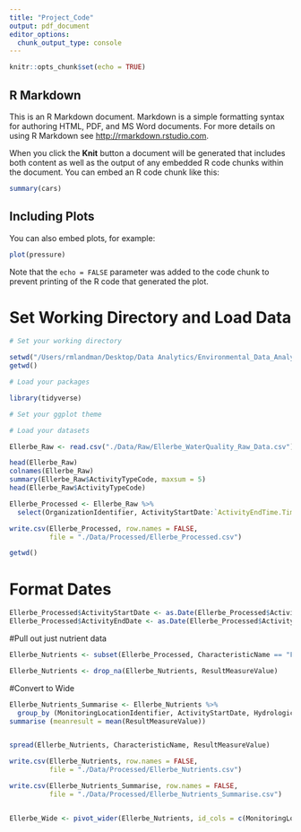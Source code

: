 ```yaml
---
title: "Project_Code"
output: pdf_document
editor_options: 
  chunk_output_type: console
---
```


```r
knitr::opts_chunk$set(echo = TRUE)
```

## R Markdown

This is an R Markdown document. Markdown is a simple formatting syntax for authoring HTML, PDF, and MS Word documents. For more details on using R Markdown see <http://rmarkdown.rstudio.com>.

When you click the **Knit** button a document will be generated that includes both content as well as the output of any embedded R code chunks within the document. You can embed an R code chunk like this:

```r
summary(cars)
```

## Including Plots

You can also embed plots, for example:

```r
plot(pressure)
```

Note that the `echo = FALSE` parameter was added to the code chunk to prevent printing of the R code that generated the plot.

# Set Working Directory and Load Data 
```r
# Set your working directory

setwd("/Users/rmlandman/Desktop/Data Analytics/Environmental_Data_Analytics_2020/Project/EDA_2020_Project")
getwd()

# Load your packages

library(tidyverse)

# Set your ggplot theme

# Load your datasets

Ellerbe_Raw <- read.csv("./Data/Raw/Ellerbe_WaterQuality_Raw_Data.csv")

head(Ellerbe_Raw)
colnames(Ellerbe_Raw)
summary(Ellerbe_Raw$ActivityTypeCode, maxsum = 5)
head(Ellerbe_Raw$ActivityTypeCode)

Ellerbe_Processed <- Ellerbe_Raw %>%
  select(OrganizationIdentifier, ActivityStartDate:`ActivityEndTime.Time`, MonitoringLocationIdentifier, HydrologicEvent, HydrologicCondition, CharacteristicName, ResultSampleFractionText, ResultMeasureValue, ResultStatusIdentifier, ResultValueTypeName, -`ActivityStartTime.TimeZoneCode`)

write.csv(Ellerbe_Processed, row.names = FALSE, 
          file = "./Data/Processed/Ellerbe_Processed.csv")

getwd()
```



# Format Dates
```r
Ellerbe_Processed$ActivityStartDate <- as.Date(Ellerbe_Processed$ActivityStartDate, format = "%m/%d/%y")
Ellerbe_Processed$ActivityEndDate <- as.Date(Ellerbe_Processed$ActivityEndDate, format = "%m/%d/%y")

```

#Pull out just nutrient data 
```r
Ellerbe_Nutrients <- subset(Ellerbe_Processed, CharacteristicName == "Flow" | CharacteristicName == "Gage height" | CharacteristicName == "Total dissolved solids" | CharacteristicName == "Height, gage" | CharacteristicName == "Temperature" | CharacteristicName == "Total suspended solids" | CharacteristicName == "Nitrogen, mixed forms (NH3), (NH4), organic, (NO2) and (NO3)" | CharacteristicName == "Phosphorus")

Ellerbe_Nutrients <- drop_na(Ellerbe_Nutrients, ResultMeasureValue)

```


#Convert to Wide

```r
Ellerbe_Nutrients_Summarise <- Ellerbe_Nutrients %>%
  group_by (MonitoringLocationIdentifier, ActivityStartDate, HydrologicEvent, CharacteristicName) %>% 
summarise (meanresult = mean(ResultMeasureValue))


spread(Ellerbe_Nutrients, CharacteristicName, ResultMeasureValue)

write.csv(Ellerbe_Nutrients, row.names = FALSE, 
          file = "./Data/Processed/Ellerbe_Nutrients.csv")

write.csv(Ellerbe_Nutrients_Summarise, row.names = FALSE, 
          file = "./Data/Processed/Ellerbe_Nutrients_Summarise.csv")


Ellerbe_Wide <- pivot_wider(Ellerbe_Nutrients, id_cols = c(MonitoringLocationIdentifier,ActivityStartDate, `ActivityStartTime.Time`), names_from = CharacteristicName, values_from = ResultMeasureValue)

```



